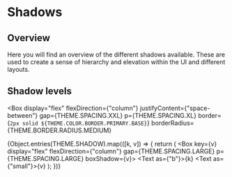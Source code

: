 
<Meta title="Foundations/Shadows" />

# Shadows

## Overview

Here you will find an overview of the different shadows available. These are used to create a sense of hierarchy and elevation within the UI and different layouts.

<GlobalStyle />

## Shadow levels

<Box
  display="flex"
  flexDirection={"column"}
  justifyContent={"space-between"}
  gap={THEME.SPACING.XXL}
  p={THEME.SPACING.XL}
  border={`2px solid ${THEME.COLOR.BORDER.PRIMARY.BASE}`}
  borderRadius={THEME.BORDER.RADIUS.MEDIUM}
>
  {Object.entries(THEME.SHADOW).map(([k, v]) => {
    return (
      <Box key={v} display="flex" flexDirection={"column"} gap={THEME.SPACING.LARGE} p={THEME.SPACING.LARGE} boxShadow={v}>
        <Text as={"b"}>{k}</Text>
        <Text as={"small"}>{v}</Text>
      </Box>
    );
  })}
</Box>

